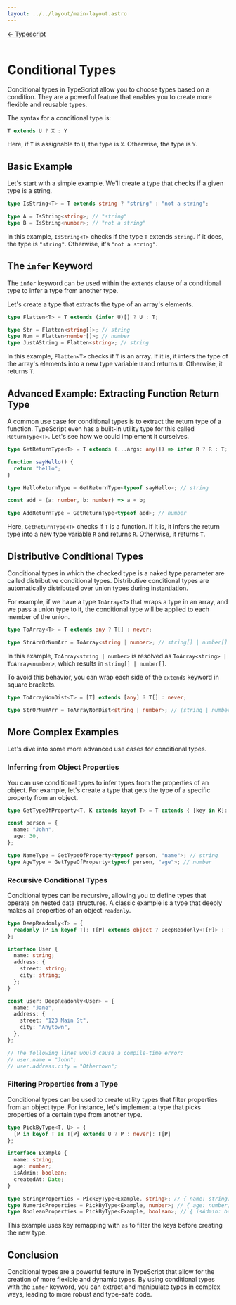 ```yaml
---
layout: ../../layout/main-layout.astro
---
```

<a href="/rust">← Typescript</a> <br /> <br />

# Conditional Types

Conditional types in TypeScript allow you to choose types based on a condition. They are a powerful feature that enables you to create more flexible and reusable types.

The syntax for a conditional type is:

```typescript
T extends U ? X : Y
```

Here, if `T` is assignable to `U`, the type is `X`. Otherwise, the type is `Y`.

## Basic Example

Let's start with a simple example. We'll create a type that checks if a given type is a string.

```typescript
type IsString<T> = T extends string ? "string" : "not a string";

type A = IsString<string>; // "string"
type B = IsString<number>; // "not a string"
```

In this example, `IsString<T>` checks if the type `T` extends `string`. If it does, the type is `"string"`. Otherwise, it's `"not a string"`.

## The `infer` Keyword

The `infer` keyword can be used within the `extends` clause of a conditional type to infer a type from another type.

Let's create a type that extracts the type of an array's elements.

```typescript
type Flatten<T> = T extends (infer U)[] ? U : T;

type Str = Flatten<string[]>; // string
type Num = Flatten<number[]>; // number
type JustAString = Flatten<string>; // string
```

In this example, `Flatten<T>` checks if `T` is an array. If it is, it infers the type of the array's elements into a new type variable `U` and returns `U`. Otherwise, it returns `T`.

## Advanced Example: Extracting Function Return Type

A common use case for conditional types is to extract the return type of a function. TypeScript even has a built-in utility type for this called `ReturnType<T>`. Let's see how we could implement it ourselves.

```typescript
type GetReturnType<T> = T extends (...args: any[]) => infer R ? R : T;

function sayHello() {
  return "hello";
}

type HelloReturnType = GetReturnType<typeof sayHello>; // string

const add = (a: number, b: number) => a + b;

type AddReturnType = GetReturnType<typeof add>; // number
```

Here, `GetReturnType<T>` checks if `T` is a function. If it is, it infers the return type into a new type variable `R` and returns `R`. Otherwise, it returns `T`.

## Distributive Conditional Types

Conditional types in which the checked type is a naked type parameter are called distributive conditional types. Distributive conditional types are automatically distributed over union types during instantiation.

For example, if we have a type `ToArray<T>` that wraps a type in an array, and we pass a union type to it, the conditional type will be applied to each member of the union.

```typescript
type ToArray<T> = T extends any ? T[] : never;

type StrArrOrNumArr = ToArray<string | number>; // string[] | number[]
```

In this example, `ToArray<string | number>` is resolved as `ToArray<string> | ToArray<number>`, which results in `string[] | number[]`.

To avoid this behavior, you can wrap each side of the `extends` keyword in square brackets.

```typescript
type ToArrayNonDist<T> = [T] extends [any] ? T[] : never;

type StrOrNumArr = ToArrayNonDist<string | number>; // (string | number)[]
```

## More Complex Examples

Let's dive into some more advanced use cases for conditional types.

### Inferring from Object Properties

You can use conditional types to infer types from the properties of an object. For example, let's create a type that gets the type of a specific property from an object.

```typescript
type GetTypeOfProperty<T, K extends keyof T> = T extends { [key in K]: infer U } ? U : never;

const person = {
  name: "John",
  age: 30,
};

type NameType = GetTypeOfProperty<typeof person, "name">; // string
type AgeType = GetTypeOfProperty<typeof person, "age">; // number
```

### Recursive Conditional Types

Conditional types can be recursive, allowing you to define types that operate on nested data structures. A classic example is a type that deeply makes all properties of an object `readonly`.

```typescript
type DeepReadonly<T> = {
  readonly [P in keyof T]: T[P] extends object ? DeepReadonly<T[P]> : T[P];
};

interface User {
  name: string;
  address: {
    street: string;
    city: string;
  };
}

const user: DeepReadonly<User> = {
  name: "Jane",
  address: {
    street: "123 Main St",
    city: "Anytown",
  },
};

// The following lines would cause a compile-time error:
// user.name = "John";
// user.address.city = "Othertown";
```

### Filtering Properties from a Type

Conditional types can be used to create utility types that filter properties from an object type. For instance, let's implement a type that picks properties of a certain type from another type.

```typescript
type PickByType<T, U> = {
  [P in keyof T as T[P] extends U ? P : never]: T[P]
};

interface Example {
  name: string;
  age: number;
  isAdmin: boolean;
  createdAt: Date;
}

type StringProperties = PickByType<Example, string>; // { name: string; }
type NumericProperties = PickByType<Example, number>; // { age: number; }
type BooleanProperties = PickByType<Example, boolean>; // { isAdmin: boolean; }
```

This example uses key remapping with `as` to filter the keys before creating the new type.

## Conclusion

Conditional types are a powerful feature in TypeScript that allow for the creation of more flexible and dynamic types. By using conditional types with the `infer` keyword, you can extract and manipulate types in complex ways, leading to more robust and type-safe code.
